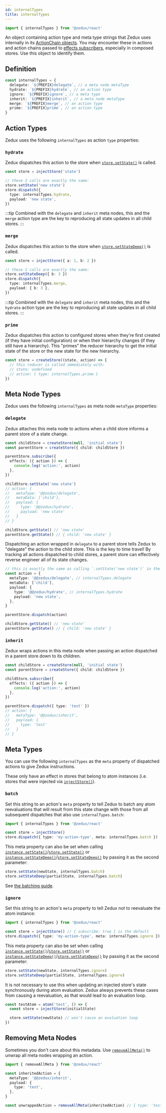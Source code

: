 ```yaml
---
id: internalTypes
title: internalTypes
---
```


```ts
import { internalTypes } from '@zedux/react'
```

An object containing action type and meta type strings that Zedux uses internally in its [ActionChain objects](../types/ActionChain). You may encounter these in actions and action chains passed to [effects subscribers](../classes/Store#subscribe), especially in composed stores. Use this object to identify them.

## Definition

```ts
const internalTypes = {
  delegate: `${PREFIX}delegate`, // a meta node metaType
  hydrate: `${PREFIX}hydrate`, // an action type
  ignore: `${PREFIX}ignore`, // a meta type
  inherit: `${PREFIX}inherit`, // a meta node metaType
  merge: `${PREFIX}merge`, // an action type
  prime: `${PREFIX}prime`, // an action type
}
```

## Action Types

Zedux uses the following `internalTypes` as action `type` properties:

### `hydrate`

Zedux dispatches this action to the store when [`store.setState()`](../classes/Store#setstate) is called.

```ts
const store = injectStore('state')

// these 2 calls are exactly the same:
store.setState('new state')
store.dispatch({
  type: internalTypes.hydrate,
  payload: 'new state',
})
```

:::tip
Combined with the `delegate` and `inherit` meta nodes, this and the `merge` action type are the key to reproducing all state updates in all child stores.
:::

### `merge`

Zedux dispatches this action to the store when [`store.setStateDeep()`](../classes/Store#setstatedeep) is called.

```ts
const store = injectStore({ a: 1, b: 2 })

// these 2 calls are exactly the same:
store.setStateDeep({ b: 3 })
store.dispatch({
  type: internalTypes.merge,
  payload: { b: 3 },
})
```

:::tip
Combined with the `delegate` and `inherit` meta nodes, this and the `hydrate` action type are the key to reproducing all state updates in all child stores.
:::

### `prime`

Zedux dispatches this action to configured stores when they're first created (if they have initial configuration) or when their hierarchy changes (if they still have a hierarchy). This "primes" the reducer hierarchy to get the initial state of the store or the new state for the new hierarchy.

```ts
const store = createStore((state, action) => {
  // this reducer is called immediately with:
  // state: undefined
  // action: { type: internalTypes.prime }
})
```

## Meta Node Types

Zedux uses the following `internalTypes` as meta node `metaType` properties:

### `delegate`

Zedux attaches this meta node to actions when a child store informs a parent store of a state change.

```ts
const childStore = createStore(null, 'initial state')
const parentStore = createStore({ child: childStore })

parentStore.subscribe({
  effects: ({ action }) => {
    console.log('action:', action)
  },
})

childStore.setState('new state')
// action: {
//   metaType: '@@zedux/delegate',
//   metaData: ['child'],
//   payload: {
//     type: '@@zedux/hydrate',
//     payload: 'new state'
//   }
// }

childStore.getState() // 'new state'
parentStore.getState() // { child: 'new state' }
```

Dispatching an action wrapped in `delegate` to a parent store tells Zedux to "delegate" the action to the child store. This is the key to time travel! By tracking all actions dispatched to child stores, a parent store can effectively reverse engineer all of its state changes.

```ts
// this is exactly the same as calling `.setState('new state')` in the child store:
const action = {
  metaType: '@@zedux/delegate', // internalTypes.delegate
  metaData: ['child'],
  payload: {
    type: '@@zedux/hydrate', // internalTypes.hydrate
    payload: 'new state',
  },
}

parentStore.dispatch(action)

childStore.getState() // 'new state'
parentStore.getState() // { child: 'new state' }
```

### `inherit`

Zedux wraps actions in this meta node when passing an action dispatched in a parent store down to its children.

```ts
const childStore = createStore(null, 'initial state')
const parentStore = createStore({ child: childStore })

childStore.subscribe({
  effects: ({ action }) => {
    console.log('action:', action)
  },
})

parentStore.dispatch({ type: 'test' })
// action: {
//   metaType: '@@zedux/inherit',
//   payload: {
//     type: 'test'
//   }
// }
```

## Meta Types

You can use the following `internalTypes` as the `meta` property of dispatched actions to give Zedux instructions.

These only have an effect in stores that belong to atom instances (i.e. stores that were injected via [`injectStore()`](../injectors/injectStore)).

### `batch`

Set this string to an action's `meta` property to tell Zedux to batch any atom reevaluations that will result from this state change with those from all subsequent dispatches that also use `internalTypes.batch`:

```ts
import { internalTypes } from '@zedux/react'

const store = injectStore()
store.dispatch({ type: 'my-action-type', meta: internalTypes.batch })
```

This meta property can also be set when calling [`instance.setState()`](../classes/AtomInstance#setstate)/[`store.setState()`](../classes/Store#setstate) or [`instance.setStateDeep()`](../classes/AtomInstance#setstatedeep)/[`store.setStateDeep()`](../classes/Store#setstatedeep) by passing it as the second parameter:

```ts
store.setState(newState, internalTypes.batch)
store.setStateDeep(partialState, internalTypes.batch)
```

See [the batching guide](../../advanced/batching).

### `ignore`

Set this string to an action's `meta` property to tell Zedux not to reevaluate the atom instance:

```ts
import { internalTypes } from '@zedux/react'

const store = injectStore() // { subscribe: true } is the default
store.dispatch({ type: 'my-action-type', meta: internalTypes.ignore })
```

This meta property can also be set when calling [`instance.setState()`](../classes/AtomInstance#setstate)/[`store.setState()`](../classes/Store#setstate) or [`instance.setStateDeep()`](../classes/AtomInstance#setstatedeep)/[`store.setStateDeep()`](../classes/Store#setstatedeep) by passing it as the second parameter:

```ts
store.setState(newState, internalTypes.ignore)
store.setStateDeep(partialState, internalTypes.ignore)
```

It is not necessary to use this when updating an injected store's state synchronously during atom evaluation. Zedux always prevents these cases from causing a reevaluation, as that would lead to an evaluation loop.

```ts
const testAtom = atom('test', () => {
  const store = injectStore(initialState)

  store.setState(newState) // won't cause an evaluation loop
})
```

## Removing Meta Nodes

Sometimes you don't care about this metadata. Use [`removeAllMeta()`](action-chain-utils#removeallmeta) to unwrap all meta nodes wrapping an action.

```ts
import { removeAllMeta } from '@zedux/react'

const inheritedAction = {
  metaType: '@@zedux/inherit',
  payload: {
    type: 'test',
  },
}

const unwrappedAction = removeAllMeta(inheritedAction) // { type: 'test' }
```
